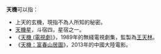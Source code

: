 '''天機'''可以指：
*上天的玄機，現指不為人所知的秘密。
*[[天機星|天機星]]，斗宿四，星宿之一。
*《[[天機_(電視劇)|天機 (電視劇)]]》，1989年的無綫電視劇集，監製為[[王天林|王天林]]。
*《[[天機：富春山居圖|天機：富春山居圖]]》，2013年的中國大陸電影。

{{disambig|cat=二字作品消歧義}}